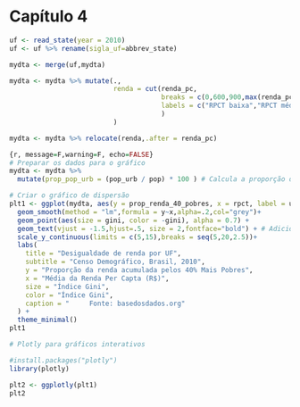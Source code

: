 # Capítulo 4 {.unnumbered}

```r
uf <- read_state(year = 2010)
uf <- uf %>% rename(sigla_uf=abbrev_state)

mydta <- merge(uf,mydta)

mydta <- mydta %>% mutate(.,
                          renda = cut(renda_pc,
                                      breaks = c(0,600,900,max(renda_pc)),
                                      labels = c("RPCT baixa","RPCT média","RPCT alta")
                                      )
                          )

mydta <- mydta %>% relocate(renda,.after = renda_pc)
```


```r
{r, message=F,warning=F, echo=FALSE}
# Preparar os dados para o gráfico
mydta <- mydta %>%
  mutate(prop_pop_urb = (pop_urb / pop) * 100 ) # Calcula a proporção da população urbana

# Criar o gráfico de dispersão
plt1 <- ggplot(mydta, aes(y = prop_renda_40_pobres, x = rpct, label = uf)) +
  geom_smooth(method = "lm",formula = y~x,alpha=.2,col="grey")+
  geom_point(aes(size = gini, color = -gini), alpha = 0.7) +
  geom_text(vjust = -1.5,hjust=.5, size = 2,fontface="bold") + # Adiciona as siglas das UFs
  scale_y_continuous(limits = c(5,15),breaks = seq(5,20,2.5))+
  labs(
    title = "Desigualdade de renda por UF",
    subtitle = "Censo Demográfico, Brasil, 2010",
    y = "Proporção da renda acumulada pelos 40% Mais Pobres",
    x = "Média da Renda Per Capta (R$)",
    size = "Índice Gini",
    color = "Índice Gini",
    caption = "     Fonte: basedosdados.org"
  ) +
  theme_minimal()
plt1

# Plotly para gráficos interativos

#install.packages("plotly")
library(plotly)

plt2 <- ggplotly(plt1)
plt2


```

